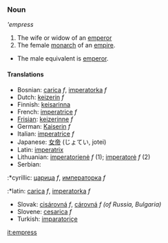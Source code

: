 === Noun ===
'''empress''

#The wife or widow of an [[emperor]]
#The female [[monarch]] of an [[empire]].
*The male equivalent is [[emperor]].

====Translations====
*Bosnian: [[carica]] ''f'', [[imperatorka]] ''f''
*Dutch: [[keizerin]] ''f''
*Finnish: [[keisarinna]]
*French: [[imperatrice]] ''f''
*[[Frisian]]: [[keizerinne]] ''f''
*German: [[Kaiserin]] ''f''
*Italian: [[imperatrice]] ''f''
*Japanese: [[女帝]] (じょてい, jotei)
*Latin: [[imperatrix]]
*Lithuanian: [[imperatorienė]] ''f'' (1); [[imperatorė]] ''f'' (2)
*Serbian:
:*cyrillic: [[царица]] ''f'', [[императорка]] ''f''
:*latin: [[carica]] ''f'', [[imperatorka]] ''f''
*Slovak: [[cisárovná]] ''f'', [[cárovná]] ''f (of Russia, Bulgaria)''
*Slovene: [[cesarica]] ''f''
*Turkish: [[imparatoriçe]]

[[it:empress]]